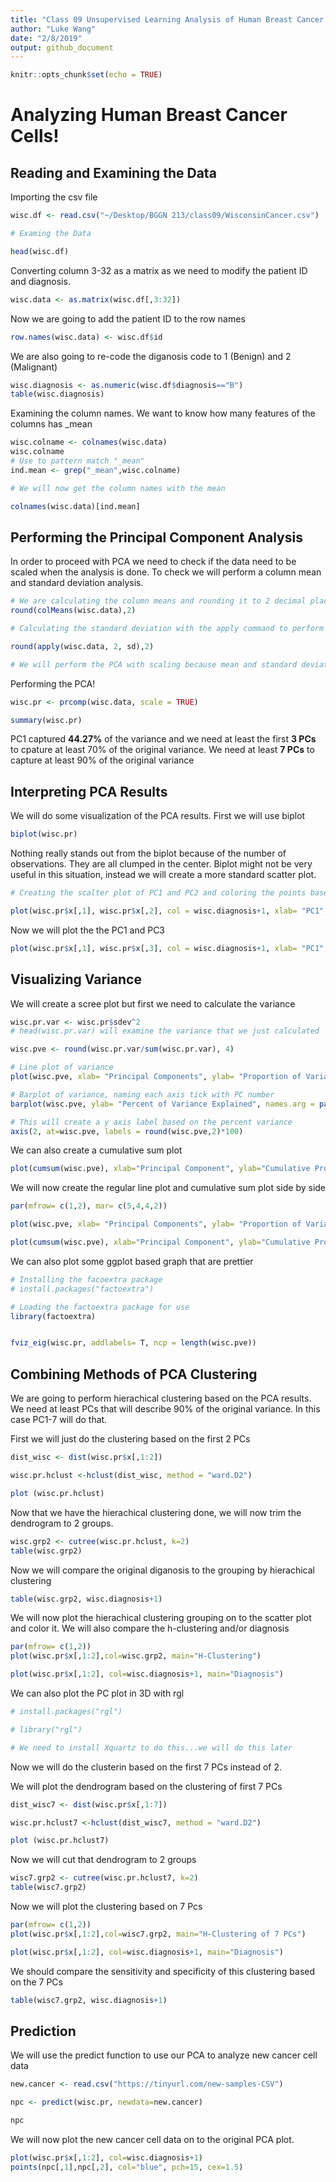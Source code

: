 ```yaml
---
title: "Class 09 Unsupervised Learning Analysis of Human Breast Cancer Cells"
author: "Luke Wang"
date: "2/8/2019"
output: github_document
---
```


```r
knitr::opts_chunk$set(echo = TRUE)
```

# Analyzing Human Breast Cancer Cells!

## Reading and Examining the Data

Importing the csv file
```r
wisc.df <- read.csv("~/Desktop/BGGN 213/class09/WisconsinCancer.csv")

# Examing the Data

head(wisc.df)
```

Converting column 3-32 as a matrix as we need to modify the patient ID and diagnosis.
```r
wisc.data <- as.matrix(wisc.df[,3:32])
```

Now we are going to add the patient ID to the row names
```r
row.names(wisc.data) <- wisc.df$id
```

We are also going to re-code the diganosis code to 1 (Benign) and 2 (Malignant)
```r
wisc.diagnosis <- as.numeric(wisc.df$diagnosis=="B")
table(wisc.diagnosis)
```

Examining the column names. We want to know how many features of the columns has _mean
```r
wisc.colname <- colnames(wisc.data)
wisc.colname
# Use to pattern match "_mean"
ind.mean <- grep("_mean",wisc.colname)

# We will now get the column names with the mean

colnames(wisc.data)[ind.mean]


```

## Performing the Principal Component Analysis

In order to proceed with PCA we need to check if the data need to be scaled when the analysis is done. To check we will perform a column mean and standard deviation analysis.

```r
# We are calculating the column means and rounding it to 2 decimal place
round(colMeans(wisc.data),2)

# Calculating the standard deviation with the apply command to perform calculation over all the columns.

round(apply(wisc.data, 2, sd),2)

# We will perform the PCA with scaling because mean and standard deviation are quite variable between columns
```

Performing the PCA!
```r
wisc.pr <- prcomp(wisc.data, scale = TRUE)

summary(wisc.pr)
```

PC1 captured **44.27%** of the variance and we need at least the first **3 PCs** to cpature at least 70% of the original variance. We need at least **7 PCs** to capture at least 90% of the original variance

## Interpreting PCA Results

We will do some visualization of the PCA results. First we will use biplot

```r
biplot(wisc.pr)
```

Nothing really stands out from the biplot because of the number of observations. They are all clumped in the center. Biplot might not be very useful in this situation, instead we will create a more standard scatter plot.

```r
# Creating the scalter plot of PC1 and PC2 and coloring the points based on the diagnosis

plot(wisc.pr$x[,1], wisc.pr$x[,2], col = wisc.diagnosis+1, xlab= "PC1", ylab = "PC2")
```

Now we will plot the the PC1 and PC3
```r
plot(wisc.pr$x[,1], wisc.pr$x[,3], col = wisc.diagnosis+1, xlab= "PC1", ylab = "PC3")
```

## Visualizing Variance

We will create a scree plot but first we need to calculate the variance

```r
wisc.pr.var <- wisc.pr$sdev^2
# head(wisc.pr.var) will examine the variance that we just calculated
```

```r
wisc.pve <- round(wisc.pr.var/sum(wisc.pr.var), 4)

# Line plot of variance 
plot(wisc.pve, xlab= "Principal Components", ylab= "Proportion of Variance Explained", ylim = c(0,1), type ="o")

# Barplot of variance, naming each axis tick with PC number
barplot(wisc.pve, ylab= "Percent of Variance Explained", names.arg = paste0("PC", 1:length(wisc.pve)) , las=2, axes=F)

# This will create a y axis label based on the percent variance 
axis(2, at=wisc.pve, labels = round(wisc.pve,2)*100)


```

We can also create a cumulative sum plot

```r
plot(cumsum(wisc.pve), xlab="Principal Component", ylab="Cumulative Proportion of Variance Explained", ylim=c(0,1), type="o")
```

We will now create the regular line plot and cumulative sum plot side by side
```r
par(mfrow= c(1,2), mar= c(5,4,4,2))

plot(wisc.pve, xlab= "Principal Components", ylab= "Proportion of Variance Explained", ylim = c(0,1), type ="o")

plot(cumsum(wisc.pve), xlab="Principal Component", ylab="Cumulative Proportion of Variance Explained", ylim=c(0,1), type="o")

```

We can also plot some ggplot based graph that are prettier
```r
# Installing the facoextra package
# install.packages("factoextra")

# Loading the factoextra package for use
library(factoextra)


fviz_eig(wisc.pr, addlabels= T, ncp = length(wisc.pve))
```


## Combining Methods of PCA Clustering

We are going to perform hierachical clustering based on the PCA results. We need at least PCs that will describe 90% of the original variance. In this case PC1-7 will do that.

First we will just do the clustering based on the first 2 PCs

```r
dist_wisc <- dist(wisc.pr$x[,1:2])

wisc.pr.hclust <-hclust(dist_wisc, method = "ward.D2")

plot (wisc.pr.hclust)
```

Now that we have the hierachical clustering done, we will now trim the dendrogram to 2 groups. 
```r
wisc.grp2 <- cutree(wisc.pr.hclust, k=2)
table(wisc.grp2)
```

Now we will compare the original diganosis to the grouping by hierachical clustering
```r
table(wisc.grp2, wisc.diagnosis+1)
```

We will now plot the hierachical clustering grouping on to the scatter plot and color it. We will also compare the h-clustering and/or diagnosis
```r
par(mfrow= c(1,2))
plot(wisc.pr$x[,1:2],col=wisc.grp2, main="H-Clustering")

plot(wisc.pr$x[,1:2], col=wisc.diagnosis+1, main="Diagnosis")
```


We can also plot the PC plot in 3D with rgl
```r
# install.packages("rgl")

# library("rgl")

# We need to install Xquartz to do this...we will do this later
```

Now we will do the clusterin based on the first 7 PCs instead of 2.

We will plot the dendrogram based on the clustering of first 7 PCs
```r
dist_wisc7 <- dist(wisc.pr$x[,1:7])

wisc.pr.hclust7 <-hclust(dist_wisc7, method = "ward.D2")

plot (wisc.pr.hclust7)
```

Now we will cut that dendrogram to 2 groups
```r
wisc7.grp2 <- cutree(wisc.pr.hclust7, k=2)
table(wisc7.grp2)
```

Now we will plot the clustering based on 7 Pcs
```r
par(mfrow= c(1,2))
plot(wisc.pr$x[,1:2],col=wisc7.grp2, main="H-Clustering of 7 PCs")

plot(wisc.pr$x[,1:2], col=wisc.diagnosis+1, main="Diagnosis")
```


We should compare the sensitivity and specificity of this clustering based on the 7 PCs
```r
table(wisc7.grp2, wisc.diagnosis+1)
```

## Prediction

We will use the predict function to use our PCA to analyze new cancer cell data

```r
new.cancer <- read.csv("https://tinyurl.com/new-samples-CSV")

npc <- predict(wisc.pr, newdata=new.cancer)

npc
```

We will now plot the new cancer cell data on to the original PCA plot.

```r
plot(wisc.pr$x[,1:2], col=wisc.diagnosis+1)
points(npc[,1],npc[,2], col="blue", pch=15, cex=1.5)
```

